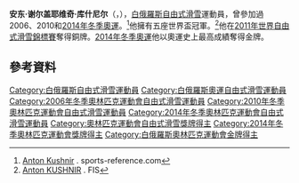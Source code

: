{{Infobox sportsperson
| name           = 
| image          = 20-2014-21-04-m-3.jpg
| image_size     = 
| caption        = 
| birth_name     = 
| fullname       = 
| nationality    = 
| residence      = 
| birth_date     = {{birth date and age|1984|10|13|mf=yes}}
| birth_place    =  烏克蘭[[頓內次克州|頓內次克州]][[紅軍城_(烏克蘭)|紅軍城]]
| death_date     =
| death_place    =
| height = {{convert|1.76|m}}
| weight = {{convert|71|kg}}
| country        = 
| sport          = [[自由式滑雪|自由式滑雪]]
| club           = Dynamo Minsk
| retired        = 
| olympics       = 
| highestranking = 
| pb             = 
| show-medals    = yes
| medaltemplates = 
{{MedalCountry| {{BLR}} }}
{{MedalOlympic}}
{{MedalGold|[[2014年冬季奧林匹克運動會|2014 索契]]|[[2014年冬季奧林匹克運動會自由式滑雪比賽|空中技巧]]}}
{{MedalCompetition|[[世界自由式滑雪錦標賽|世界自由式滑雪錦標賽]]}}
{{MedalBronze| [[2011年世界自由式滑雪錦標賽|2011 Deer Valley]]|空中技巧}}
}}
'''安东·谢尔盖耶维奇·库什尼尔'''（{{lang-be|Антон Сяргеевіч Кушнір}}，{{bd|1984年|10月13日||}}），[[白俄羅斯|白俄羅斯]][[自由式滑雪|自由式滑雪]]運動員，曾參加過2006、2010和[[2014年冬季奧運|2014年冬季奧運]]。<ref name=sr>[http://www.sports-reference.com/olympics/athletes/ku/anton-kushnir-1.html Anton Kushnir] {{Wayback|url=http://www.sports-reference.com/olympics/athletes/ku/anton-kushnir-1.html |date=20141105115232 }}. sports-reference.com</ref>他擁有五座世界盃冠軍。<ref>[http://www.fis-ski.com/freestyle-skiing/moguls-aerials/athletes/athlete=kushnir-anton-100879/ Anton KUSHNIR] {{Wayback|url=http://www.fis-ski.com/freestyle-skiing/moguls-aerials/athletes/athlete=kushnir-anton-100879/ |date=20160603040646 }}. FIS</ref>他在[[2011年世界自由式滑雪錦標賽|2011年世界自由式滑雪錦標賽]]奪得銅牌。[[2014年冬季奧運|2014年冬季奧運]]他以奧運史上最高成績奪得金牌。

==參考資料==
{{Commons category|Anton Kušnir|Anton Kushnir}}
{{Reflist}}

{{奥林匹克运动会自由式滑雪比赛男子空中技巧冠军}}

{{Authority control}}

{{DEFAULTSORT:Kushnir, Anton}}
[[Category:白俄羅斯自由式滑雪運動員|Category:白俄羅斯自由式滑雪運動員]]
[[Category:白俄羅斯奧運自由式滑雪運動員|Category:白俄羅斯奧運自由式滑雪運動員]]
[[Category:2006年冬季奧林匹克運動會自由式滑雪運動員|Category:2006年冬季奧林匹克運動會自由式滑雪運動員]]
[[Category:2010年冬季奧林匹克運動會自由式滑雪運動員|Category:2010年冬季奧林匹克運動會自由式滑雪運動員]]
[[Category:2014年冬季奧林匹克運動會自由式滑雪運動員|Category:2014年冬季奧林匹克運動會自由式滑雪運動員]]
[[Category:奧林匹克運動會自由式滑雪獎牌得主|Category:奧林匹克運動會自由式滑雪獎牌得主]]
[[Category:2014年冬季奧林匹克運動會獎牌得主|Category:2014年冬季奧林匹克運動會獎牌得主]]
[[Category:白俄羅斯奧林匹克運動會金牌得主|Category:白俄羅斯奧林匹克運動會金牌得主]]
